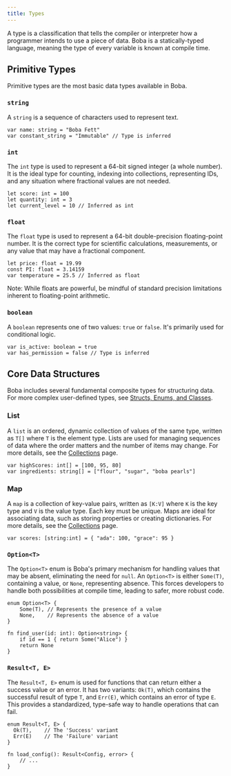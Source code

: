 ```yaml
---
title: Types
---
```


A type is a classification that tells the compiler or interpreter how a programmer intends to use a piece of data. Boba is a statically-typed language, meaning the type of every variable is known at compile time.

## Primitive Types

Primitive types are the most basic data types available in Boba.

### `string`

A `string` is a sequence of characters used to represent text.

```boba
var name: string = "Boba Fett"
var constant_string = "Immutable" // Type is inferred
```

### `int`

The `int` type is used to represent a 64-bit signed integer (a whole number). It is the ideal type for counting, indexing into collections, representing IDs, and any situation where fractional values are not needed.

```boba
let score: int = 100
let quantity: int = 3
let current_level = 10 // Inferred as int
```

### `float`

The `float` type is used to represent a 64-bit double-precision floating-point number. It is the correct type for scientific calculations, measurements, or any value that may have a fractional component.

```boba
let price: float = 19.99
const PI: float = 3.14159
var temperature = 25.5 // Inferred as float
```
Note: While floats are powerful, be mindful of standard precision limitations inherent to floating-point arithmetic.

### `boolean`

A `boolean` represents one of two values: `true` or `false`. It's primarily used for conditional logic.

```boba
var is_active: boolean = true
var has_permission = false // Type is inferred
```

## Core Data Structures

Boba includes several fundamental composite types for structuring data. For more complex user-defined types, see [Structs, Enums, and Classes](./declarations.mdx).

### List

A `list` is an ordered, dynamic collection of values of the same type, written as `T[]` where `T` is the element type. Lists are used for managing sequences of data where the order matters and the number of items may change. For more details, see the [Collections](./collections.mdx) page.

```boba
var highScores: int[] = [100, 95, 80]
var ingredients: string[] = ["flour", "sugar", "boba pearls"]
```

### Map

A `map` is a collection of key-value pairs, written as `[K:V]` where `K` is the key type and `V` is the value type. Each key must be unique. Maps are ideal for associating data, such as storing properties or creating dictionaries. For more details, see the [Collections](./collections.mdx) page.

```boba
var scores: [string:int] = { "ada": 100, "grace": 95 }
```

### `Option<T>`

The `Option<T>` enum is Boba's primary mechanism for handling values that may be absent, eliminating the need for `null`. An `Option<T>` is either `Some(T)`, containing a value, or `None`, representing absence. This forces developers to handle both possibilities at compile time, leading to safer, more robust code.

```boba
enum Option<T> {
    Some(T), // Represents the presence of a value
    None,    // Represents the absence of a value
}

fn find_user(id: int): Option<string> {
    if id == 1 { return Some("Alice") }
    return None
}
```

### `Result<T, E>`

The `Result<T, E>` enum is used for functions that can return either a success value or an error. It has two variants: `Ok(T)`, which contains the successful result of type `T`, and `Err(E)`, which contains an error of type `E`. This provides a standardized, type-safe way to handle operations that can fail.

```boba
enum Result<T, E> {
  Ok(T),    // The 'Success' variant
  Err(E)    // The 'Failure' variant
}

fn load_config(): Result<Config, error> {
    // ...
}
```